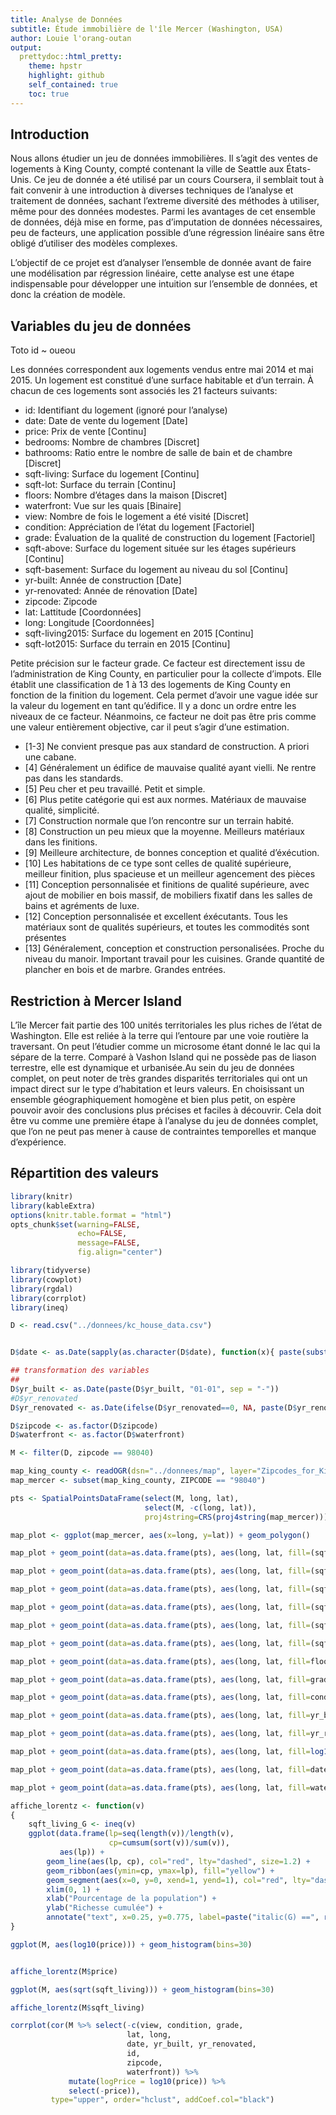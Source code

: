 ```yaml
---
title: Analyse de Données
subtitle: Étude immobilière de l'île Mercer (Washington, USA)
author: Louie l'orang-outan
output:
  prettydoc::html_pretty:
    theme: hpstr
    highlight: github
    self_contained: true
    toc: true
---
```


## Introduction

Nous allons étudier un jeu de données immobilières. Il s'agit des ventes de logements à King County, compté contenant la ville de Seattle aux États-Unis. Ce jeu de donnée a été utilisé par un cours Coursera, il semblait tout à fait convenir à une introduction à diverses techniques de l'analyse et traitement de données, sachant l'extreme diversité des méthodes à utiliser, même pour des données modestes. Parmi les avantages de cet ensemble de données, déjà mise en forme, pas d'imputation de données nécessaires, peu de facteurs, une application possible d'une régression linéaire sans être obligé d'utiliser des modèles complexes.

L'objectif de ce projet est d'analyser l'ensemble de donnée avant de faire une modélisation par régression linéaire, cette analyse est une étape indispensable pour développer une intuition sur l'ensemble de données, et donc la création de modèle.

## Variables du jeu de données

Toto 
id
  ~ oueou 

Les données correspondent aux logements vendus entre mai 2014 et mai 2015. Un logement est constitué d'une surface habitable et d'un terrain. À chacun de ces logements sont associés les 21 facteurs suivants: 

* id:              Identifiant du logement (ignoré pour l'analyse) 
* date:            Date de vente du logement [Date]
* price:           Prix de vente [Continu]
* bedrooms:        Nombre de chambres [Discret]
* bathrooms:       Ratio entre le nombre de salle de bain et de chambre [Discret]
* sqft-living:     Surface du logement [Continu]
* sqft-lot:        Surface du terrain [Continu]
* floors:          Nombre d'étages dans la maison [Discret]
* waterfront:      Vue sur les quais [Binaire]
* view:            Nombre de fois le logement a été visité [Discret]
* condition:       Appréciation de l'état du logement [Factoriel]
* grade:           Évaluation de la qualité de construction du logement [Factoriel]
* sqft-above:      Surface du logement située sur les étages supérieurs [Continu]
* sqft-basement:   Surface du logement au niveau du sol [Continu]
* yr-built:        Année de construction [Date]
* yr-renovated:    Année de rénovation [Date]
* zipcode:         Zipcode 
* lat:             Lattitude [Coordonnées]
* long:            Longitude [Coordonnées]
* sqft-living2015: Surface du logement en 2015 [Continu]
* sqft-lot2015:    Surface du terrain en 2015 [Continu]

Petite précision sur le facteur grade. Ce facteur est directement issu de l'administration de King County, en particulier pour la collecte d'impots. Elle établit une classification de 1 à 13 des logements de King County en fonction de la finition du logement. Cela permet d'avoir une vague idée sur la valeur du logement en tant qu'édifice. Il y a donc un ordre entre les niveaux de ce facteur. Néanmoins, ce facteur ne doit pas être pris comme une valeur entièrement objective, car il peut s'agir d'une estimation.

* [1-3] Ne convient presque pas aux standard de construction. A priori une cabane.
* [4] Généralement un édifice de mauvaise qualité ayant vielli. Ne rentre pas dans les standards.
* [5] Peu cher et peu travaillé. Petit et simple.
* [6] Plus petite catégorie qui est aux normes. Matériaux de mauvaise qualité, simplicité.
* [7] Construction normale que l'on rencontre sur un terrain habité.
* [8] Construction un peu mieux que la moyenne. Meilleurs matériaux dans les finitions.
* [9] Meilleure architecture, de bonnes conception et qualité d'éxécution.
* [10] Les habitations de ce type sont celles de qualité supérieure, meilleur finition, plus spacieuse et un meilleur agencement des pièces
* [11] Conception personnalisée et finitions de qualité supérieure, avec ajout de mobilier en bois massif, de mobiliers fixatif dans les salles de bains et agréments de luxe.
* [12] Conception personnalisée et excellent éxécutants. Tous les matériaux sont de qualités supérieurs, et toutes les commodités sont présentes
* [13] Généralement, conception et construction personalisées. Proche du niveau du manoir. Important travail pour les cuisines. Grande quantité de plancher en bois et de marbre. Grandes entrées.

## Restriction à Mercer Island

L'île Mercer fait partie des 100  unités territoriales les plus riches de l'état de Washington. Elle est reliée à la terre qui l'entoure par une voie routière la traversant. On peut l'étudier comme un microsome étant donné le lac qui la sépare de la terre. Comparé à Vashon Island qui ne possède pas de liason terrestre, elle est dynamique et urbanisée.Au sein du jeu de données complet, on peut noter de très grandes disparités territoriales qui ont un impact direct sur le type d'habitation et leurs valeurs. En choisissant un ensemble géographiquement homogène et bien plus petit, on espère pouvoir avoir des conclusions plus précises et faciles à découvrir. 
Cela doit être vu comme une première étape à l'analyse du jeu de données complet, que l'on ne peut pas mener à cause de contraintes temporelles et manque d'expérience.

## Répartition des valeurs

```r
library(knitr)
library(kableExtra)
options(knitr.table.format = "html")
opts_chunk$set(warning=FALSE,
               echo=FALSE,
               message=FALSE,
               fig.align="center")
```

```r
library(tidyverse)
library(cowplot)
library(rgdal)
library(corrplot)
library(ineq)
```

```r
D <- read.csv("../donnees/kc_house_data.csv")


D$date <- as.Date(sapply(as.character(D$date), function(x){ paste(substr(x, 0, 4), substr(x, 5, 6), substr(x, 7, 8), sep = "-") }, USE.NAMES = F))

## transformation des variables
## 
D$yr_built <- as.Date(paste(D$yr_built, "01-01", sep = "-"))
#D$yr_renovated 
D$yr_renovated <- as.Date(ifelse(D$yr_renovated==0, NA, paste(D$yr_renovated, "01-01", sep="-")))

D$zipcode <- as.factor(D$zipcode)
D$waterfront <- as.factor(D$waterfront)

M <- filter(D, zipcode == 98040)
```
```r
map_king_county <- readOGR(dsn="../donnees/map", layer="Zipcodes_for_King_County_and_Surrounding_Area_Shorelines__zipcode_shore_area")
map_mercer <- subset(map_king_county, ZIPCODE == "98040")

pts <- SpatialPointsDataFrame(select(M, long, lat),
                              select(M, -c(long, lat)),
                              proj4string=CRS(proj4string(map_mercer)))
```

```r
map_plot <- ggplot(map_mercer, aes(x=long, y=lat)) + geom_polygon()

map_plot + geom_point(data=as.data.frame(pts), aes(long, lat, fill=(sqft_living15)^0.5) ,shape=23, size=3)

map_plot + geom_point(data=as.data.frame(pts), aes(long, lat, fill=(sqft_living)^0.5) ,shape=23, size=3)

map_plot + geom_point(data=as.data.frame(pts), aes(long, lat, fill=(sqft_lot15)^0.5) ,shape=23, size=3)

map_plot + geom_point(data=as.data.frame(pts), aes(long, lat, fill=(sqft_lot)^0.5, outlier.colour="red") ,shape=23, size=3)

map_plot + geom_point(data=as.data.frame(pts), aes(long, lat, fill=(sqft_basement)^0.5) ,shape=23, size=3)

map_plot + geom_point(data=as.data.frame(pts), aes(long, lat, fill=(sqft_above)^0.5) ,shape=23, size=3)

map_plot + geom_point(data=as.data.frame(pts), aes(long, lat, fill=floors) ,shape=23, size=3)

map_plot + geom_point(data=as.data.frame(pts), aes(long, lat, fill=grade) ,shape=23, size=3)

map_plot + geom_point(data=as.data.frame(pts), aes(long, lat, fill=condition) ,shape=23, size=3)

map_plot + geom_point(data=as.data.frame(pts), aes(long, lat, fill=yr_built) ,shape=23, size=3)

map_plot + geom_point(data=as.data.frame(pts), aes(long, lat, fill=yr_renovated) ,shape=23, size=3)

map_plot + geom_point(data=as.data.frame(pts), aes(long, lat, fill=log10(price)) ,shape=23, size=3)

map_plot + geom_point(data=as.data.frame(pts), aes(long, lat, fill=date), shape=23, size=3) + scale_shape_identity()

map_plot + geom_point(data=as.data.frame(pts), aes(long, lat, fill=waterfront) ,shape=23, size=3)
```

```r
affiche_lorentz <- function(v)
{
    sqft_living_G <- ineq(v)
    ggplot(data.frame(lp=seq(length(v))/length(v),
                      cp=cumsum(sort(v))/sum(v)),
           aes(lp)) +
        geom_line(aes(lp, cp), col="red", lty="dashed", size=1.2) +
        geom_ribbon(aes(ymin=cp, ymax=lp), fill="yellow") +
        geom_segment(aes(x=0, y=0, xend=1, yend=1), col="red", lty="dashed") +
        xlim(0, 1) +
        xlab("Pourcentage de la population") +
        ylab("Richesse cumulée") +
        annotate("text", x=0.25, y=0.775, label=paste("italic(G) ==", round(sqft_living_G, 2)), parse=TRUE, size=10)
}
```

```r
ggplot(M, aes(log10(price))) + geom_histogram(bins=30)


affiche_lorentz(M$price)
```

```r
ggplot(M, aes(sqrt(sqft_living))) + geom_histogram(bins=30)

affiche_lorentz(M$sqft_living)
```

```r
corrplot(cor(M %>% select(-c(view, condition, grade, 
                          lat, long, 
                          date, yr_built, yr_renovated,
                          id, 
                          zipcode, 
                          waterfront)) %>%
             mutate(logPrice = log10(price)) %>%
             select(-price)),
         type="upper", order="hclust", addCoef.col="black")
```
